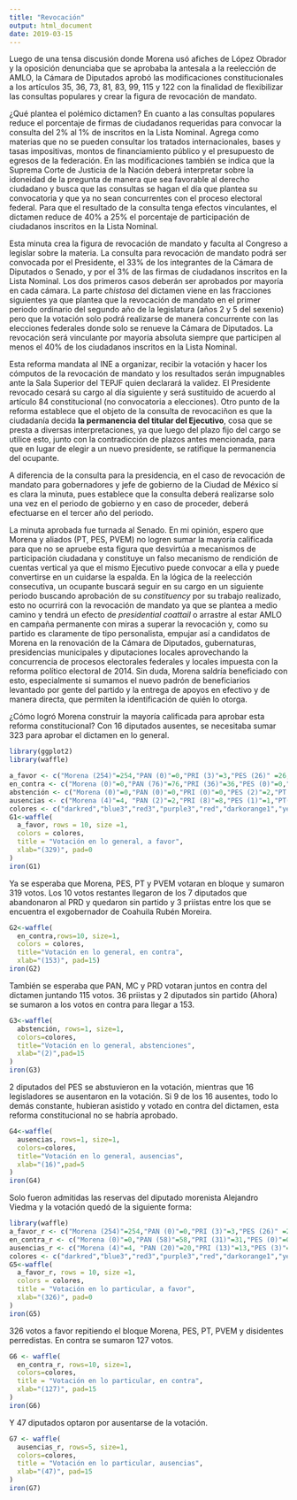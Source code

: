 ```yaml
---
title: "Revocación"
output: html_document
date: 2019-03-15
---
```


Luego de una tensa discusión donde Morena usó afiches de López Obrador y la oposición denunciaba que se aprobaba la antesala a la reelección de AMLO, la Cámara de Diputados aprobó las modificaciones constitucionales a los artículos 35, 36, 73, 81, 83, 99, 115 y 122 con la finalidad de flexibilizar las consultas populares y crear la figura de revocación de mandato. 

¿Qué plantea el polémico dictamen? En cuanto a las consultas populares reduce el porcentaje de firmas de ciudadanos requeridas para convocar la consulta del 2% al 1% de inscritos en la Lista Nominal. Agrega como materias que no se pueden consultar los tratados internacionales, bases y tasas impositivas, montos de financiamiento público y el presupuesto de egresos de la federación. En las modificaciones también se indica que la Suprema Corte de Justicia de la Nación deberá interpretar sobre la idoneidad de la pregunta de manera que sea favorable al derecho ciudadano y busca que las consultas se hagan el día que plantea su convocatoria y que ya no sean concurrentes con el proceso electoral federal. Para que el resultado de la consulta tenga efectos vinculantes, el dictamen reduce de 40% a 25% el porcentaje de participación de ciudadanos inscritos en la Lista Nominal. 

Esta minuta crea la figura de revocación de mandato y faculta al Congreso a legislar sobre la materia. La consulta para revocación de mandato podrá ser convocada por el Presidente, el 33% de los integrantes de la Cámara de Diputados o Senado, y por el 3% de las firmas de ciudadanos inscritos en la Lista Nominal. Los dos primeros casos deberán ser aprobados por mayoría en cada cámara. La parte *chistosa* del dictamen viene en las fracciones siguientes ya que plantea que la revocación de mandato en el primer periodo ordinario del segundo año de la legislatura (años 2 y 5 del sexenio) pero que la votación solo podrá realizarse de manera concurrente con las elecciones federales donde solo se renueve la Cámara de Diputados. La revocación será vinculante por mayoría absoluta siempre que participen al menos el 40% de los ciudadanos inscritos en la Lista Nominal. 

Esta reforma mandata al INE a organizar, recibir la votación y hacer los cómputos de la revocación de mandato y los resultados serán impugnables ante la Sala Superior del TEPJF quien declarará la validez. El Presidente revocado cesará su cargo al día siguiente y será sustituido de acuerdo al artículo 84 constitucional (no convocatoria a elecciones). Otro punto de la reforma establece que el objeto de la consulta de revocaciñon es que la ciudadanía decida **la permanencia del titular del Ejecutivo**, cosa que se presta a diversas interpretaciones, ya que luego del plazo fijo del cargo se utilice esto, junto con la contradicción de plazos antes mencionada, para que en lugar de elegir a un nuevo presidente, se ratifique la permanencia del ocupante.

A diferencia de la consulta para la presidencia, en el caso de revocación de mandato para gobernadores y jefe de gobierno de la Ciudad de México sí es clara la minuta, pues establece que la consulta deberá realizarse solo una vez en el periodo de gobierno y en caso de proceder, deberá efectuarse en el tercer año del periodo.

La minuta aprobada fue turnada al Senado. En mi opinión, espero que Morena y aliados (PT, PES, PVEM) no logren sumar la mayoría calificada para que no se apruebe esta figura que desvirtúa a mecanismos de participación ciudadana y constituye un falso mecanismo de rendición de cuentas vertical ya que el mismo Ejecutivo puede convocar a ella y puede convertirse en un cuidarse la espalda. En la lógica de la reelección consecutiva, un ocupante buscará seguir en su cargo en un siguiente periodo buscando aprobación de su *constituency* por su trabajo realizado, esto no ocurrirá con la revocación de mandato ya que se plantea a medio camino y tendrá un efecto de *presidential coattail* o arrastre al estar AMLO en campaña permanente con miras a superar la revocación y, como su partido es claramente de tipo personalista, empujar así a candidatos de Morena en la renovación de la Cámara de Diputados, gubernaturas, presidencias municipales y diputaciones locales aprovechando la concurrencia de procesos electorales federales y locales impuesta con la reforma político electoral de 2014. Sin duda, Morena saldría beneficiado con esto, especialmente si sumamos el nuevo padrón de beneficiarios levantado por gente del partido y la entrega de apoyos en efectivo y de manera directa, que permiten la identificación de quién lo otorga. 

¿Cómo logró Morena construir la mayoría calificada para aprobar esta reforma constitucional? Con 16 diputados ausentes, se necesitaba sumar 323 para aprobar el dictamen en lo general. 

```r
library(ggplot2)
library(waffle)

a_favor <- c("Morena (254)"=254,"PAN (0)"=0,"PRI (3)"=3,"PES (26)" =26,"PT (28)"=28,"MC (0)"=0,"PRD (0)"=0,"PVEM (11)"=11,"SP (7)"=7)
en_contra <- c("Morena (0)"=0,"PAN (76)"=76,"PRI (36)"=36,"PES (0)"=0,"PT (0)"=0,"MC (28)"=28,"PRD (11)"=11,"PVEM (0)"=0,"SP (2)"=2)
abstención <- c("Morena (0)"=0,"PAN (0)"=0,"PRI (0)"=0,"PES (2)"=2,"PT (0)"=0,"MC (0)"=0,"PRD (0)"=0,"PVEM (0)"=0,"SP (0)"=0)
ausencias <- c("Morena (4)"=4, "PAN (2)"=2,"PRI (8)"=8,"PES (1)"=1,"PT(1)"=1,"MC (0)"=0,"PRD (0)"=0,"PVEM (0)"=0,"SP (0)"=0)
colores <- c("darkred","blue3","red3","purple3","red","darkorange1","yellow2","green3","grey50")
G1<-waffle(
  a_favor, rows = 10, size =1,
  colors = colores,
  title = "Votación en lo general, a favor",
  xlab="(329)", pad=0
)
iron(G1)
```

Ya se esperaba que Morena, PES, PT y PVEM votaran en bloque y sumaron 319 votos. Los 10 votos restantes llegaron de los 7 diputados que abandonaron al PRD y quedaron sin partido y 3 priístas entre los que se encuentra el exgobernador de Coahuila Rubén Moreira.

```r
G2<-waffle(
  en_contra,rows=10, size=1,
  colors = colores,
  title="Votación en lo general, en contra",
  xlab="(153)", pad=15)
iron(G2)
```

También se esperaba que PAN, MC y PRD votaran juntos en contra del dictamen juntando 115 votos. 36 priistas y 2 diputados sin partido (Ahora) se sumaron a los votos en contra para llegar a 153.

```r
G3<-waffle(
  abstención, rows=1, size=1,
  colors=colores,
  title="Votación en lo general, abstenciones",
  xlab="(2)",pad=15
)
iron(G3)
```

2 diputados del PES se abstuvieron en la votación, mientras que 16 legisladores se ausentaron en la votación. Si 9 de los 16 ausentes, todo lo demás constante, hubieran asistido y votado en contra del dictamen, esta reforma constitucional no se habría aprobado.

```r
G4<-waffle(
  ausencias, rows=1, size=1,
  colors=colores,
  title="Votación en lo general, ausencias",
  xlab="(16)",pad=5
)
iron(G4)
```

Solo fueron admitidas las reservas del diputado morenista Alejandro Viedma y la votación quedó de la siguiente forma:

```r
library(waffle)
a_favor_r <- c("Morena (254)"=254,"PAN (0)"=0,"PRI (3)"=3,"PES (26)" =26,"PT (25)"=25,"MC (0)"=0,"PRD (0)"=0,"PVEM (11)"=11,"SP (7)"=7)
en_contra_r <- c("Morena (0)"=0,"PAN (58)"=58,"PRI (31)"=31,"PES (0)"=0,"PT (0)"=0,"MC (25)"=25,"PRD (11)"=11,"PVEM (0)"=0,"SP (2)"=2)
ausencias_r <- c("Morena (4)"=4, "PAN (20)"=20,"PRI (13)"=13,"PES (3)"=3,"PT(4)"=4,"MC (3)"=3,"PRD (0)"=0,"PVEM (0)"=0,"SP (0)"=0)
colores <- c("darkred","blue3","red3","purple3","red","darkorange1","yellow2","green3","grey50")
G5<-waffle(
  a_favor_r, rows = 10, size =1,
  colors = colores,
  title = "Votación en lo particular, a favor",
  xlab="(326)", pad=0
)
iron(G5)
```

326 votos a favor repitiendo el bloque Morena, PES, PT, PVEM y disidentes perredistas. En contra se sumaron 127 votos.

```r
G6 <- waffle(
  en_contra_r, rows=10, size=1,
  colors=colores,
  title = "Votación en lo particular, en contra",
  xlab="(127)", pad=15
)
iron(G6)
```

Y 47 diputados optaron por ausentarse de la votación.

```r
G7 <- waffle(
  ausencias_r, rows=5, size=1,
  colors=colores,
  title = "Votación en lo particular, ausencias",
  xlab="(47)", pad=15
)
iron(G7)
```